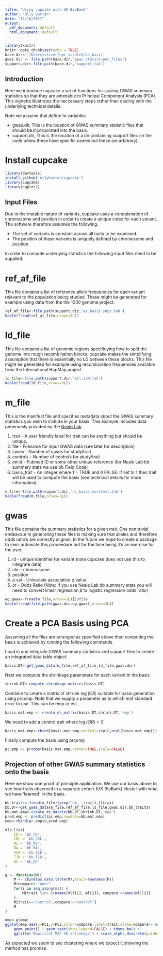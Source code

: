 ```yaml
---
title: "Using cupcake with UK BioBank"
author: "Olly Burren"
date: "13/10/2017"
output:
  pdf_document: default
  html_document: default
---
```


```r
library(knitr)
knitr::opts_chunk$set(echo = TRUE)
base.dir<-'/Users/oliver/hpc_scratch/as_basis'
gwas.dir <- file.path(base.dir,'gwas_stats/input_files')
support.dir<-file.path(base.dir,'support_tab')
```

## Introduction

Here we introduce cupcake a set of functions for scaling GWAS summary statistics so that they are amenable to Principal Component Analysis (PCA). This vignette illustrates the neccessary steps rather than dealing with the underlying technical details.

Note we assume that define to variables

- gwas.dir, This is the location of GWAS summary statistic files that should be incorporated into the basis.
- support.dir, This is the location of a dir containing support files (in the code below these have specific names but these are arbitrary).

# Install cupcake

```r
library(devtools)
install_github('ollyburren/cupcake')
library(cupcake)
library(ggplot2)
```


## Input Files

Due to the mutable nature of variants, cupcake uses a concatenation of chromosome and position in order to create a unique index for each variant. The software therefore assumes the following.

- The set of variants is constant across all traits to be examined.
- The position of these variants is uniquely defined by chromosome and position.

In order to compute underlying statistics the following input files need to be supplied.

# ref_af_file

This file contains a list of reference allele frequencies for each variant relevant to the population being studied. These might be generated for example using data from the the 1000 genome project.

```r
ref_af_file<-file.path(support.dir,'as_basis_snps.tab')
kable(fread(ref_af_file,nrows=3L))
```

# ld_file

This file contains a list of genomic regions specificying how to split the genome into rough recombination blocks. cupcake makes the simplifying assumption that there is essentially no LD between these blocks. This file might be generated for example using recombination frequencies available from the International HapMap project.

```r
ld_file<-file.path(support.dir,'all.1cM.tab')
kable(fread(ld_file,nrows=3L))
```

# m_file

This is the manifest file and specifies metadata about the GWAS summary statistics you wish to include in your basis. This example includes data generously provided by the [Neale Lab](http://www.nealelab.is/)

1. trait - A user friendly label for trait can be anything but should be unique.
2. file - Filename for input GWAS data (see later for description)
3. cases - Number of cases for study/trait
4. controls - Number of controls for study/trait
5. pmid - Pubmed ID or some other unique reference (for Neale Lab bb summary stats we use bb Field Code)
6. basis_trait - An integer where 1 = TRUE and 0 FALSE. If set to 1 then trait will be used to compute the basis (see technical details for more information).

```r
m_file<-file.path(support.dir,'as_basis_manifest.tab')
kable(fread(m_file,nrows=3L))
```

# gwas

This file contains the summary statistics for a given trait. One non trivial endeavour in generating these files is making sure that alleles and therefore odds ratio's are correctly aligned. In the future we hope to create a package to semi automate this proceedure but for the time being it's an exercise for the user.

1. id - unique identifier for variant (note cupcake does not use this to integrate data)
2. chr - chromosome 
3. position 
4. p.val - Univariate association p.value
5. or - Odds Ratio (Note: If you use Neale Lab bb summary stats you will need to convert linear regression $\beta$ to logistic regression odds ratio)

```r
eg.gwas<-fread(m_file,nrows=1L)[]$file
kable(fread(file.path(gwas.dir,eg.gwas),nrows=3L))
```

# Create a PCA Basis using PCA

Assuming all the files are arranged as specified above then computing the basis is achieved by running the following commands.

Load in and integrate GWAS summary statistics and support files to create an integrated data.table object.

```r
basis.DT<-get_gwas_data(m_file,ref_af_file,ld_file,gwas.dir)
```

Next we compute the shrinkage parameters for each variant in the basis.

```r
shrink.DT<-compute_shrinkage_metrics(basis.DT)
```

Combine to create a matrix of shrunk $\log(OR)$ suitable for basis generation using prcomp. Note that we supply a parameter as to which maf standard error to use. This can be emp or est.

```r
basis.mat.emp <- create_ds_matrix(basis.DT,shrink.DT,'emp')
```

We need to add a control trait where $\log(OR) = 0$ 

```r
basis.mat.emp<-rbind(basis.mat.emp,control=rep(0,ncol(basis.mat.emp)))
```

Finally compute the basis using prcomp

```r
pc.emp <- prcomp(basis.mat.emp,center=TRUE,scale=FALSE)
```

## Projection of other GWAS summary statistics onto the basis

Here we show one proof of principle application: We use our basis above to see how traits observed in a separate cohort (UK BioBank) cluster with what we have 'learned' in the basis.

```r
bb_traits<-fread(m_file)[grep('bb_',trait),]$trait
bb.DT<-get_gwas_data(m_file,ref_af_file,ld_file,gwas.dir,bb_traits)
bb.mat.emp<-create_ds_matrix(bb.DT,shrink.DT,'emp')
pred.emp <- predict(pc.emp,newdata=bb.mat.emp)
emp<-rbind(pc.emp$x,pred.emp)

ml<-list(
    CD = 'bb_CD',
    CEL = 'bb_CEL',
    MS = 'bb_MS',
    RA = 'bb_RA',
    SLE = 'bb_SLE',
    T1D = 'bb_T1D',
    UC = 'bb_UC'
)

g <- function(M){
    M <- cbind(as.data.table(M),trait=rownames(M))
    M$compare<-"none"
    for(i in seq_along(ml)) {
        M[trait %in% c(names(ml)[i], ml[i]), compare:=names(ml)[i]]
    }
    M[trait=="control",compare:="control"]
    M
}

emp<-g(emp)
ggplot(emp,aes(x=PC1,y=PC2,color=compare,label=trait,alpha=compare!='none')) + 
    geom_point() + geom_text(show.legend=FALSE) + theme_bw() + 
    ggtitle('Empirical MAF SE shrinkage') + scale_alpha_discrete(guide=FALSE)
```

As expected we seem to see clustering where we expect it showing the method has promise.
